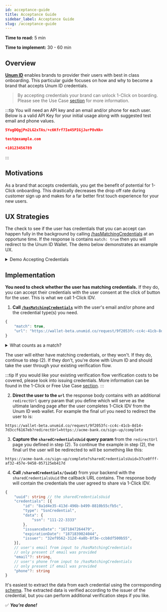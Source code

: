 ```yaml
---
id: acceptance-guide
title: Acceptance Guide
sidebar_label: Acceptance Guide
slug: /acceptance-guide
---
```



**Time to read:** 5 min

**Time to implement:** 30 - 60 min

## Overview

**[Unum ID](https://www.unumid.co)** enables brands to provider their users with best in class onboarding. This particular guide focuses on how and why to become a <Tip type="brand">brand</Tip> that accepts Unum ID <Tip type="credential">credentials</Tip>.

> By accepting credentials your brand can unlock 1-Click on boarding. Please see the Use Case [section](/1-click-or-free-use-case) for more information.

:::tip
You will need an API key and an email and/or phone for each user. Below is a valid API Key for your initial usage along with suggested test email and phone values.

```json title="Sandbox API Key"
5YugDQgjPn2LG2xTAs/+c6Kfrf7Ie45PIGjJurP8vNk=
```
```json title="Sandbox User Email"
test@example.com
```
```json title="Sandbox User Phone"
+10123456789
```
:::

## Motivations

As a brand that accepts credentials, you get the benefit of potential for 1-Click onboarding. This drastically decreases the drop off rate during customer sign up and makes for a far better first touch experience for your new users.

## UX Strategies
The check to see if the user has credentials that you can accept can happen fully in the background by calling [/hasMatchingCredentials](/api-overview#check-user-credentials) at an opportune time. If the response is contains `match: true` then you will redirect to the Unum ID Wallet. The demo below demonstrates an example UX.

  <details>
    <summary>Demo Accepting Credentials</summary>
    <p>
      This demo shows Kredita accepting credentials in order to gain 1-Click IDV capabilities when it's available. They collect email and phone from the user (Richard) and check if the user has matching credentials. The user does, so Kredita lets them verify with 1-Click.
    </p>
    <iframe src="https://marvelapp.com/prototype/9cab6ai?emb=1&iosapp=false&frameless=false" width="453" height="864" allowTransparency="true" frameborder="0"></iframe>
  </details>

## Implementation

**You need to check whether the user has matching <Tip type="credential">credentials</Tip>.** If they do, you can accept their credentials with the user consent at the click of button for the user. This is what we call 1-Click IDV.

1. **Call [`/hasMatchingCredentials`](/api-overview/#check-user-credentials)** with the user's email and/or phone and the credential type(s) you need.

```typescript title="Example Response Body"
{
    "match": true,
    "url": "https://wallet-beta.unumid.co/request/9f2053fc-cc4c-41cb-8d14-7d3ccf6167eb"
}
```

<details>
  <summary>What counts as a match?</summary>
  <p>
    When you call <code>/hasMatchingCredentials</code>, you include one or more credential requests. For each credential requests, you specify:
    <ul>
      <li>
        the type
      </li>
      <li>
        (optional) which issuers are acceptable
      </li>
      <li>
        (optional) whether the credential is required
      </li>
    </ul>
  </p>
  <p>
    There's a match if, for each credential request for a required credential, the user has a credential of the correct type from an acceptable issuer.
  </p>
</details>
  
The user will either have matching credentials, or they won't. If they do, continue to step (2). If they don't, you're done with Unum ID and should take the user through your existing verification flow. 

:::tip
If you would like your existing verification flow verification costs to be covered, please look into issuing credentials. More information can be found in the 1-Click or Free Use Case [section](/1-click-or-free-use-case).
:::

2. **Direct the user to the `url`** the response body contains with an additional `redirectUrl` query param that you define which will serve as the ultimate landing page after the user completes 1-Click IDV from the Unum ID web wallet. For example the final url you need to redirect the user to is:

```text title="Example Redirect to Unum ID Wallet URL"
https://wallet-beta.unumid.co/request/9f2053fc-cc4c-41cb-8d14-7d3ccf6167eb?redirectUrl=https://acme-bank.co/sign-up/complete
```

3. **Capture the `sharedCredentialsUuid` query param** from the `redirectUrl` page you defined in step (2). To continue the example in step (2), the final url the user will be redirected to will be something like this:

```text title="Example Redirect Back to Acme Bank URL"
https://acme-bank.co/sign-up/complete?sharedCredentialsUuid=37ce0fff-af32-457e-9458-057125eb417d
````

4. **Call `/sharedCredentials/{uuid}`** from your backend with the `sharedCredentialsUuid` the callback URL contains. The response body will contain the credentials the user agreed to share via 1-Click IDV.

```typescript title="Example Response Body"
{
    "uuid": string // the sharedCredentialsUuid
    "credentials": [{
        "id": "8a1d4e35-413d-496b-b499-8810b55cfb5c",
        "type": "SsnCredential",
        "data": {
            "ssn": "111-22-3333"
        },
        "issuanceDate": "1671847264479",
        "expirationDate": "1871839024044",
        "issuer": "32ef9562-312d-4a8b-8f3e-ccb8df500b55",
    }],
    // user's email from input to /hasMatchingCredentials
    // only present if email was provided
    "email"?: string,
    // user's phone from input to /hasMatchingCredentials
    // only present if email was provided 
    "phone"?: string
}
```

It's easiest to extract the data from each credential using the corresponding [schema](/schema). The extracted data is verified according to the issuer of the credential, but you can perform additional verification steps if you like.

✅ **_You're done!_**